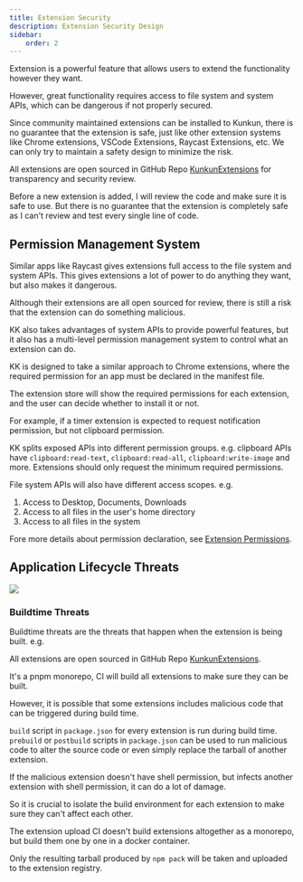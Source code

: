 ```yaml
---
title: Extension Security
description: Extension Security Design
sidebar:
    order: 2
---
```


Extension is a powerful feature that allows users to extend the functionality however they want.

However, great functionality requires access to file system and system APIs, which can be dangerous if not properly secured.

Since community maintained extensions can be installed to Kunkun, there is no guarantee that the extension is safe,
just like other extension systems like Chrome extensions, VSCode Extensions, Raycast Extensions, etc.
We can only try to maintain a safety design to minimize the risk.

All extensions are open sourced in GitHub Repo [KunkunExtensions](https://github.com/HuakunTech/KunkunExtensions/) for transparency and security review.

Before a new extension is added, I will review the code and make sure it is safe to use.
But there is no guarantee that the extension is completely safe as I can't review and test every single line of code.

## Permission Management System

Similar apps like Raycast gives extensions full access to the file system and system APIs.
This gives extensions a lot of power to do anything they want, but also makes it dangerous.

Although their extensions are all open sourced for review, there is still a risk that the extension can do something malicious.

KK also takes advantages of system APIs to provide powerful features, but it also has a multi-level
permission management system to control what an extension can do.

KK is designed to take a similar approach to Chrome extensions, where the required permission for an app must be declared in the manifest file.

The extension store will show the required permissions for each extension, and the user can decide whether to install it or not.

For example, if a timer extension is expected to request notification permission, but not clipboard permission.

KK splits exposed APIs into different permission groups. e.g. clipboard APIs have `clipboard:read-text`, `clipboard:read-all`, `clipboard:write-image` and more.
Extensions should only request the minimum required permissions.

File system APIs will also have different access scopes. e.g.

1. Access to Desktop, Documents, Downloads
2. Access to all files in the user's home directory
3. Access to all files in the system

Fore more details about permission declaration, see [Extension Permissions](./permissions.dx).

## Application Lifecycle Threats

![](https://hacker-storage.s3.us-east-2.amazonaws.com/2024/5/14/application-flow-simple.KMHPzXtV_5V2Cf.svg)

### Buildtime Threats

Buildtime threats are the threats that happen when the extension is being built. e.g.

All extensions are open sourced in GitHub Repo [KunkunExtensions](https://github.com/HuakunTech/KunkunExtensions/).

It's a pnpm monorepo, CI will build all extensions to make sure they can be built.

However, it is possible that some extensions includes malicious code that can be triggered during build time.

`build` script in `package.json` for every extension is run during build time.
`prebuild` or `postbuild` scripts in `package.json` can be used to run malicious code to alter the source code or
even simply replace the tarball of another extension.

If the malicious extension doesn't have shell permission, but infects another extension with shell permission, it can do a lot of damage.

So it is crucial to isolate the build environment for each extension to make sure they can't affect each other.

The extension upload CI doesn't build extensions altogether as a monorepo, but build them one by one in a docker container.

Only the resulting tarball produced by `npm pack` will be taken and uploaded to the extension registry.
